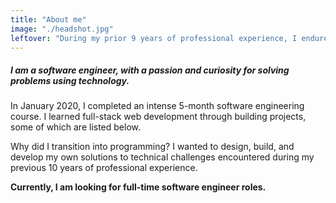 ```yaml
---
title: "About me"
image: "./headshot.jpg"
leftover: "During my prior 9 years of professional experience, I endured endless frustration working through technical problems such as website updates and CRM customizations."
---
```


<h5>I am a software engineer, with a passion and curiosity for solving problems using technology.</h5>

In January 2020, I completed an intense 5-month software engineering course. I learned full-stack web development through building projects, some of which are listed below.

Why did I transition into programming? I wanted to design, build, and develop my own solutions to technical challenges encountered during my previous 10 years of professional experience.

<b>Currently, I am looking for full-time software engineer roles.</b>